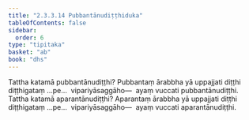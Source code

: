 ```yaml
---
title: "2.3.3.14 Pubbantānudiṭṭhiduka"
tableOfContents: false
sidebar:
  order: 6
type: "tipitaka"
basket: "ab"
book: "dhs"
---
```



<DynamicBreadcrumb />

<Division number="1326" book="dhs">

<Paragraph number="2031" book="dhs">
Tattha katamā pubbantānudiṭṭhi? Pubbantaṃ ārabbha yā uppajjati diṭṭhi diṭṭhigataṃ …pe…  vipariyāsaggāho—  ayaṃ vuccati pubbantānudiṭṭhi.
</Paragraph>

</Division>
<Division number="1327" book="dhs">

<Paragraph number="2032" book="dhs">
Tattha katamā aparantānudiṭṭhi? Aparantaṃ ārabbha yā uppajjati diṭṭhi diṭṭhigataṃ …pe…  vipariyāsaggāho—  ayaṃ vuccati aparantānudiṭṭhi.
</Paragraph>
</Division>